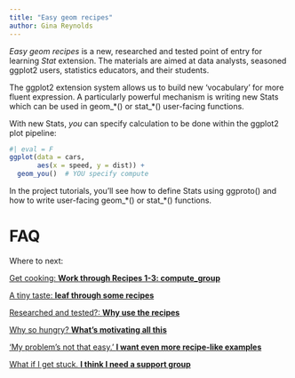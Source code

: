 ```yaml
---
title: "Easy geom recipes"
author: Gina Reynolds
---
```


*Easy geom recipes* is a new, researched and tested point of entry for learning *Stat* extension.  The materials are aimed at data analysts, seasoned ggplot2 users, statistics educators, and their students.

The ggplot2 extension system allows us to build new 'vocabulary' for more fluent expression. A particularly powerful mechanism is writing new Stats which can be used in geom_\*() or stat_\*() user-facing functions.

With new Stats, *you* can specify calculation to be done within the ggplot2 plot pipeline: 

```r
#| eval = F
ggplot(data = cars,
       aes(x = speed, y = dist)) + 
  geom_you()  # YOU specify compute
```

In the project tutorials, you'll see how to define Stats using ggproto() and how to write user-facing geom_\*() or stat_\*() functions. 

# FAQ



Where to next:

[Get cooking: **Work through Recipes 1-3: compute_group**](easy_geom_recipes_compute_group.qmd){.btn .btn-outline-primary .btn role="button" data-toggle="tooltip" title="Take me to lesson 1."}

[A tiny taste: **leaf through some recipes**](https://evamaerey.github.io/mytidytuesday/2022-01-03-easy-geom-recipes/easy_geom_recipes_flipbook_2024.html){.btn .btn-outline-primary .btn role="button" data-toggle="tooltip" title="Take me to lesson 1."}

[Researched and tested?: **Why use the recipes**](research){.btn .btn-outline-primary .btn role="button" data-toggle="tooltip" title="Research on the new approach"}  

[Why so hungry? **What's motivating all this**](easy_geom_recipes_compute_group.qmd){.btn .btn-outline-primary .btn role="button" data-toggle="tooltip" title="Take me to lesson 1."}

['My problem's not that easy.' **I want even more recipe-like examples**](easy_geom_recipes_compute_group.qmd){.btn .btn-outline-primary .btn role="button" data-toggle="tooltip" title="Take me to lesson 1."}

[What if I get stuck.  **I think I need a support group**](https://github.com/teunbrand/ggplot-extension-club/discussions){.btn .btn-outline-primary .btn role="button" data-toggle="tooltip" title="Take me to lesson 1."}
